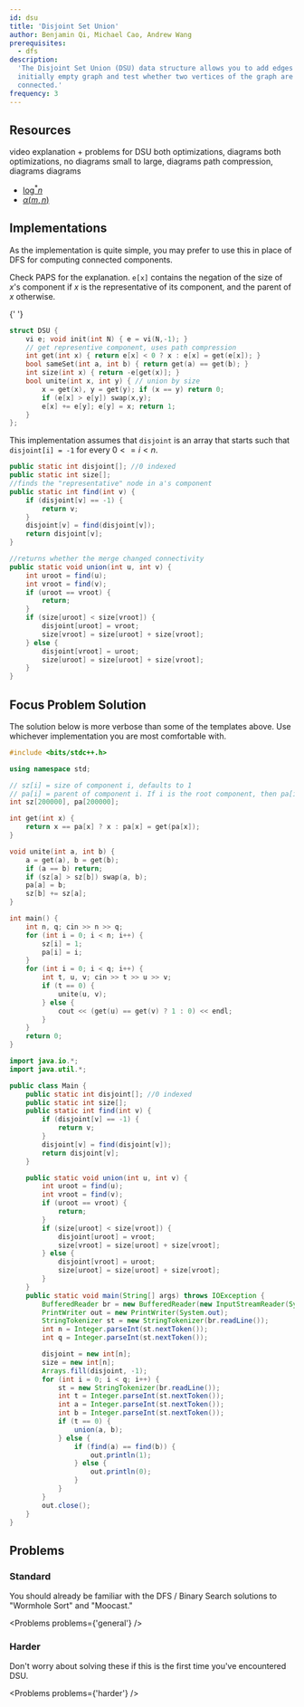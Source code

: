 ```yaml
---
id: dsu
title: 'Disjoint Set Union'
author: Benjamin Qi, Michael Cao, Andrew Wang
prerequisites:
  - dfs
description:
  'The Disjoint Set Union (DSU) data structure allows you to add edges to an
  initially empty graph and test whether two vertices of the graph are
  connected.'
frequency: 3
---
```


<FocusProblem problem={problems.sample[0]} />

## Resources

<Resources>
	<Resource
		source="CF"
		title="EDU: DSU"
		url="https://codeforces.com/edu/course/2/lesson/7"
		starred
	>
		video explanation + problems for DSU
	</Resource>
	<Resource
		source="CSA"
		title="Disjoint Data Sets"
		url="disjoint_data_sets"
		starred
	>
		both optimizations, diagrams
	</Resource>
	<Resource source="PAPS" title="11.1 - Disjoint Sets" starred>
		both optimizations, no diagrams
	</Resource>
	<Resource source="CPH" title="15.2 - Union-Find">
		small to large, diagrams
	</Resource>
	<Resource source="IUSACO" title="10.6 - Disjoint-Set Data Structure">
		path compression, diagrams
	</Resource>
	<Resource
		source="TC"
		title="Disjoint Set Data Structures"
		url="disjoint-set-data-structures"
	>
		diagrams
	</Resource>
</Resources>

<!--
	<Resource
		source="CPC"
		title="3 - Data Structures"
		url="03_data_structures"
	></Resource> -->

<Optional title="DSU Complexity Proofs">

- [$\log^* n$](<https://en.wikipedia.org/wiki/Proof_of_O(log*n)_time_complexity_of_union%E2%80%93find>)
- [$\alpha (m,n)$](https://dl.acm.org/doi/pdf/10.1145/321879.321884)

</Optional>

## Implementations

As the implementation is quite simple, you may prefer to use this in place of
DFS for computing connected components.

<LanguageSection>

<CPPSection>

Check PAPS for the explanation. `e[x]` contains the negation of the size of
$x$'s component if $x$ is the representative of its component, and the parent of
$x$ otherwise.

<Resources>
	<Resource
		source="Benq (from KACTL)"
		url="https://github.com/bqi343/USACO/blob/master/Implementations/content/graphs%20(12)/DSU/DSU%20(7.6).h"
		title="DSU"
	>
		{' '}
	</Resource>
</Resources>

```cpp
struct DSU {
	vi e; void init(int N) { e = vi(N,-1); }
	// get representive component, uses path compression
	int get(int x) { return e[x] < 0 ? x : e[x] = get(e[x]); }
	bool sameSet(int a, int b) { return get(a) == get(b); }
	int size(int x) { return -e[get(x)]; }
	bool unite(int x, int y) { // union by size
		x = get(x), y = get(y); if (x == y) return 0;
		if (e[x] > e[y]) swap(x,y);
		e[x] += e[y]; e[y] = x; return 1;
	}
};
```

</CPPSection>

<JavaSection>

This implementation assumes that `disjoint` is an array that starts such that
`disjoint[i] = -1` for every $0 <= i < n$.

```java
public static int disjoint[]; //0 indexed
public static int size[];
//finds the "representative" node in a's component
public static int find(int v) {
	if (disjoint[v] == -1) {
		return v;
	}
	disjoint[v] = find(disjoint[v]);
	return disjoint[v];
}

//returns whether the merge changed connectivity
public static void union(int u, int v) {
	int uroot = find(u);
	int vroot = find(v);
	if (uroot == vroot) {
		return;
	}
	if (size[uroot] < size[vroot]) {
		disjoint[uroot] = vroot;
		size[vroot] = size[uroot] + size[vroot];
	} else {
		disjoint[vroot] = uroot;
		size[uroot] = size[uroot] + size[vroot];
	}
}
```

</JavaSection>

</LanguageSection>

## Focus Problem Solution

<FocusProblem problem={problems.sample[0]} />

The solution below is more verbose than some of the templates above. Use
whichever implementation you are most comfortable with.

<LanguageSection>
<CPPSection>

```cpp
#include <bits/stdc++.h>

using namespace std;

// sz[i] = size of component i, defaults to 1
// pa[i] = parent of component i. If i is the root component, then pa[i] = i.
int sz[200000], pa[200000];

int get(int x) {
	return x == pa[x] ? x : pa[x] = get(pa[x]);
}

void unite(int a, int b) {
	a = get(a), b = get(b);
	if (a == b) return;
	if (sz[a] > sz[b]) swap(a, b);
	pa[a] = b;
	sz[b] += sz[a];
}

int main() {
	int n, q; cin >> n >> q;
	for (int i = 0; i < n; i++) {
		sz[i] = 1;
		pa[i] = i;
	}
	for (int i = 0; i < q; i++) {
		int t, u, v; cin >> t >> u >> v;
		if (t == 0) {
			unite(u, v);
		} else {
			cout << (get(u) == get(v) ? 1 : 0) << endl;
		}
	}
	return 0;
}
```

</CPPSection>
<JavaSection>

```java
import java.io.*;
import java.util.*;

public class Main {
	public static int disjoint[]; //0 indexed
	public static int size[];
	public static int find(int v) {
		if (disjoint[v] == -1) {
			return v;
		}
		disjoint[v] = find(disjoint[v]);
		return disjoint[v];
	}

	public static void union(int u, int v) {
		int uroot = find(u);
		int vroot = find(v);
		if (uroot == vroot) {
			return;
		}
		if (size[uroot] < size[vroot]) {
			disjoint[uroot] = vroot;
			size[vroot] = size[uroot] + size[vroot];
		} else {
			disjoint[vroot] = uroot;
			size[uroot] = size[uroot] + size[vroot];
		}
	}
	public static void main(String[] args) throws IOException {
		BufferedReader br = new BufferedReader(new InputStreamReader(System.in));
		PrintWriter out = new PrintWriter(System.out);
		StringTokenizer st = new StringTokenizer(br.readLine());
		int n = Integer.parseInt(st.nextToken());
		int q = Integer.parseInt(st.nextToken());

		disjoint = new int[n];
		size = new int[n];
		Arrays.fill(disjoint, -1);
		for (int i = 0; i < q; i++) {
			st = new StringTokenizer(br.readLine());
			int t = Integer.parseInt(st.nextToken());
			int a = Integer.parseInt(st.nextToken());
			int b = Integer.parseInt(st.nextToken());
			if (t == 0) {
				union(a, b);
			} else {
				if (find(a) == find(b)) {
					out.println(1);
				} else {
					out.println(0);
				}
			}
		}
		out.close();
	}
}
```

</JavaSection>
</LanguageSection>

## Problems

### Standard

You should already be familiar with the DFS / Binary Search solutions to
"Wormhole Sort" and "Moocast."

<Problems problems={'general'} />

### Harder

Don't worry about solving these if this is the first time you've encountered
DSU.

<Problems problems={'harder'} />
